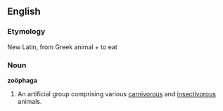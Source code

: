 ==English==

===Etymology===
New Latin, from Greek animal + to eat

===Noun===
'''zoöphaga'''

# {{zoology}} An artificial group comprising various [[carnivorous]] and [[insectivorous]] animals.